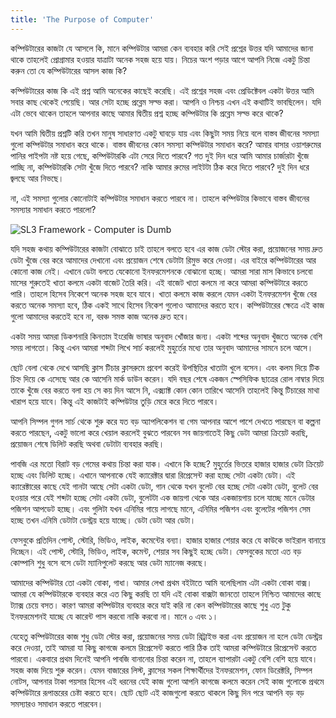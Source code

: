 ```yaml
---
title: 'The Purpose of Computer'
---
```


কম্পিউটারের কাজটা যে আসলে কি, মানে কম্পিউটার আমরা কেন ব্যবহার করি সেই প্রশ্নের উত্তর যদি আমাদের জানা থাকে তাহলেই প্রোগ্রামার হওয়ার যাত্রাটা অনেক সহজ হয়ে যায়। নিচের অংশ পড়ার আগে আপনি নিজে একটু চিন্তা করুন তো যে কম্পিউটারের আসল কাজ কি?

কম্পিউটারের কাজ কি এই প্রশ্ন আমি অনেকের কাছেই করেছি। এই প্রশ্নের সহজ এবং প্রেডিক্টেবল একটা উত্তর আমি সবার কাছ থেকেই পেয়েছি। আর সেটা হচ্ছে প্রব্লেম সল্ভ করা। আপনি ও নিশ্চয় এখন এই কথাটিই ভাবছিলেন। যদি এটা ভেবে থাকেন তাহলে আপনার কাছে আমার দ্বিতীয় প্রশ্ন হচ্ছে কম্পিউটার কি প্রব্লেম সল্ভ করে থাকে?

যখন আমি দ্বিতীয় প্রশ্নটি করি তখন মানুষ সাধারণত একটু ঘাবড়ে যায় এবং কিছুটা সময় নিয়ে বলে বাস্তব জীবনের সমস্যা গুলো কম্পিউটার সমাধান করে থাকে। বাস্তব জীবনের কোন সমস্যা কম্পিউটার সমাধান করে? আমার বাসার ওয়াশরুমের পানির পাইপটা নষ্ট হয়ে গেছে, কম্পিউটারকি এটা সেরে দিতে পারবে? গত দুই দিন ধরে আমি আমার চার্জারটা খুঁজে পাচ্ছি না, কম্পিউটারকি সেটা খুঁজে দিতে পারবে? নাকি আমার রুমের লাইটটা ঠিক করে দিতে পারবে? দুই দিন ধরে জ্বলছে আর নিভছে।

না, এই সমস্যা গুলোর কোনোটাই কম্পিউটার সমাধান করতে পারবে না। তাহলে কম্পিউটার কিভাবে বাস্তব জীবনের সমস্যার সমাধান করতে পারলো?

![SL3 Framework - Computer is Dumb](/computer-is-dumb.jpg)

যদি সহজ কথায় কম্পিউটারের কাজটা বোঝাতে চাই তাহলে বলতে হবে এর কাজ ডেটা স্টোর করা, প্রয়োজনের সময় দ্রুত ডেটা খুঁজে বের করে আমাদের দেখানো এবং প্রয়োজন শেষে ডেটাটা রিমুভ করে দেওয়া। এর বাইরে কম্পিউটারের আর কোনো কাজ নেই। এখানে ডেটা বলতে যেকোনো ইনফরমেশনকে বোঝানো হচ্ছে। আমরা সারা মাস কিভাবে চলবো মাসের শুরুতেই খাতা কলমে একটা বাজেট তৈরি করি। এই বাজেট খাতা কলমে না করে আমরা কম্পিউটারে করতে পারি। তাহলে হিসেব নিকেশে অনেক সহজ হবে যাবে। খাতা কলমে কাজ করলে যেমন একটা ইনফরমেশন খুঁজে বের করতে অনেক সমস্যা হবে, ঠিক একই সাথে হিসেব নিকেশ গুলোও আমাদের করতে হবে। কম্পিউটারের ক্ষেত্রে এই কাজ গুলো আমাদের করতেই হবে না, বরঞ্চ সমস্ত কাজ অনেক দ্রুত হবে।

একটা সময় আমরা ডিকশনারি কিনতাম ইংরেজি ভাষার অনুবাদ খোঁজার জন্য। একটা শব্দের অনুবাদ খুঁজতে অনেক বেশি সময় লাগতো। কিন্তু এখন আমরা শব্দটা লিখে সার্চ করলেই মুহুর্তের মধ্যে তার অনুবাদ আমাদের সামনে চলে আসে।

ছোট বেলা থেকে দেখে আসছি ক্লাস টিচার ক্লাসরুমে প্রবেশ করেই উপস্থিতির খাতাটা খুলে বসেন। এবং কলম দিয়ে টিক চিহ্ন দিয়ে কে এসেছে আর কে আসেনি মার্ক ডাউন করেন। যদি বছর শেষে একজন স্পেসিফিক ছাত্রের রোল নাম্বার দিয়ে তাকে খুঁজে বের করতে বলা হয় সে কয় দিন আসে নি, এক্স্যাক্ট কোন কোন তারিখে আসেনি তাহলেই কিন্তু টিচারের মাথা খারাপ হয়ে যাবে। কিন্তু এই কাজটাই কম্পিউটার তুড়ি মেরে করে দিতে পারবে।

আপনি সিম্পল গুগল সার্চ থেকে শুরু করে যত বড় অ্যাপলিকেশন বা গেম আপনার আশে পাশে দেখতে পারছেন বা কল্পনা করতে পারছেন, একটু ভালো করে খেয়াল করলেই বুঝতে পারবেন সব জায়গাতেই কিছু ডেটা আমরা ক্রিয়েট করছি, প্রয়োজন শেষে ডিলিট করছি অথবা ডেটাটা ব্যবহার করছি।

পাবজি এর মতো বিরাট বড় গেমের কথায় চিন্তা করা যাক। এখানে কি হচ্ছে? মুহুর্তের ভিতরে হাজার হাজার ডেটা ক্রিয়েট হচ্ছে এবং ডিলিট হচ্ছে। এখানে আপনাকে যেই ক্যারেক্টার দ্বারা রিপ্রেসেন্ট করা হচ্ছে সেটা একটা ডেটা। এই ক্যারেক্টারের কাছে যেই গানটা আছে সেটা একটা ডেটা, গান থেকে যখন বুলেট বের হচ্ছে সেটা একটা ডেটা, বুলেট বের হওয়ার পরে যেই শব্দটা হচ্ছে সেটা একটা ডেটা, বুলেটটা এক জায়গা থেকে আর একজায়গায় চলে যাচ্ছে মানে ডেটার পজিশন আপডেট হচ্ছে। এবং গুলিটা যখন এনিমির গায়ে লাগছে মানে, এনিমির পজিশন এবং বুলেটের পজিশন সেম হচ্ছে তখন এনিমি ডেটাটা ডেস্ট্রয় হয়ে যাচ্ছে। ডেটা ডেটা আর ডেটা।

ফেসবুকে প্রতিদিন পোস্ট, স্টোরি, ভিডিও, লাইক, কমেন্টের বন্যা। হাজার হাজার শেয়ার করে যে কাউকে ভাইরাল বানায়ে দিচ্ছেন। এই পোস্ট, স্টোরি, ভিডিও, লাইক, কমেন্ট, শেয়ার সব কিছুই হচ্ছে ডেটা। ফেসবুকের মতো এত বড় কোম্পানি শুধু বসে বসে ডেটা ম্যানিপুলেট করছে আর ডেটা ম্যানেজ করছে।

আমাদের কম্পিউটার তো একটা বোকা, গাধা। আমার লেখা প্রথম বইটাতে আমি বলেছিলাম এটা একটা বোকা বাক্স। আমরা যে কম্পিউটারকে ব্যবহার করে এত কিছু করছি তা যদি এই বোকা বাক্সটা জানতো তাহলে নিশ্চিত আমাদের কাছে ট্যাক্স চেয়ে বসত। কারণ আমরা কম্পিউটার ব্যবহার করে যাই করি না কেন কম্পিউটারের কাছে শুধু এত টুকু ইনফরমেশনই যাচ্ছে যে কারেন্ট পাস করবো নাকি করবো না। মানে ০ এবং ১।

যেহেতু কম্পিউটারের কাজ শুধু ডেটা স্টোর করা, প্রয়োজনের সময় ডেটা রিট্রাইভ করা এবং প্রয়োজন না হলে ডেটা ডেস্ট্রয় করে দেওয়া, তাই আমরা যা কিছু কাগজে কলমে রিপ্রেসেন্ট করতে পারি ঠিক তাই আমরা কম্পিউটারে রিপ্রেসেন্ট করতে পারবো। একবারে প্রথম দিনেই আপনি পাবজি বানানোর চিন্তা করেন না, তাহলে ব্যাপারটা একটু বেশি বেশি হয়ে যাবে। সহজ কাজ দিয়ে শুরু করেন। যেমন বাজারের লিস্ট, ক্লাসের সকল শিক্ষার্থীদের ইনফরমেশন, ফোন ডিরেক্টরি, সিম্পল নোটস, আপনার টাকা পয়সার হিসেব এই ধরনের যেই কাজ গুলো আপনি কাগজে কলমে করেন সেই কাজ গুলোকে প্রথমে কম্পিউটারে রূপান্তরের চেষ্টা করতে হবে। ছোট ছোট এই কাজগুলো করতে থাকলে কিছু দিন পরে আপনি বড় বড় সমস্যারও সমাধান করতে পারবেন।
